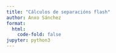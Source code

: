 ---
title: "Cálculos de separacións flash"
author: Anxo Sánchez
format:
  html:
    code-fold: false
jupyter: python3
---
